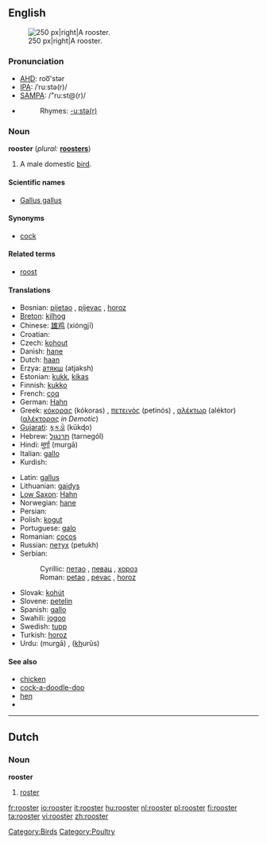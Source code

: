 ==English==
[[Image:Rooster04 adjusted.jpg|thumb|250 px|right|A rooster.]]

===Pronunciation===
*[[w:AHD|AHD]]: roo͞'stər
*[[w:IPA|IPA]]: /ˈruːstə(r)/
*[[w:SAMPA|SAMPA]]: /"ru:st@(r)/
*{{audio|en-us-rooster.ogg|Audio (US)}}
*:Rhymes: [[Rhymes:English:-uːstə(r)|-uːstə(r)]]

===Noun===
'''rooster'''  (''plural:'' '''[[roosters]]''')

# A male domestic [[bird]].

====Scientific names====
*[[Gallus gallus]]

====Synonyms====
*[[cock]]

====Related terms====
*[[roost]]

====Translations====
{{top}}
*Bosnian: [[pijetao]] {{m}}, [[pijevac]] {{m}}, [[horoz]] {{m}}
*[[Breton]]: [[kilhog]] {{m}}
*Chinese: [[雄鸡]] (xióngjī)
*Croatian: {{t|hr|pijetao|m}}
*Czech: [[kohout]] {{m}}
*Danish: [[hane]] {{c}}
*Dutch: [[haan]] {{m}}
*Erzya: [[атякш]] (atjaksh)
*Estonian: [[kukk]], [[kikas]]
*Finnish: [[kukko]]
*French: [[coq]] {{m}}
*German: [[Hahn]] {{m}}
*Greek: [[κόκορας]] (kókoras) {{m}}, [[πετεινός]] (petinós) {{m}}, [[αλέκτωρ]] (aléktor) ([[αλέκτορας]] ''in Demotic'') {{m}}
*[[Gujarati]]: [[કૂકડો]] (kūkɖo) {{m}}
*Hebrew: [[תרנגול]] (tarnegól) {{m}}
*Hindi: [[मुर्ग़ा]] (mur<u>g</u>ā) {{m}}
*Italian: [[gallo]] {{m}}
*Kurdish: {{KUchar|[[که‌ڵه‌شێر]]}}
{{mid}}
*Latin: [[gallus]] {{m}}
*Lithuanian: [[gaidys]] {{m}}
*[[Low Saxon]]: [[Hahn]] {{m}}
*Norwegian: [[hane]] {{m}}
*Persian: {{FAchar|[[خروس]]}}
*Polish: [[kogut]] {{m}}
*Portuguese: [[galo]] {{m}}
*Romanian: [[cocoş]] {{m}}
*Russian: [[петух]] (petukh) {{m}}
*Serbian:
*:Cyrillic: [[петао]] {{m}}, [[певац]] {{m}}, [[хороз]] {{m}}
*:Roman: [[petao]] {{m}}, [[pevac]] {{m}}, [[horoz]] {{m}}
*Slovak: [[kohút]] {{m}}
*Slovene: [[petelin]] {{m}}
*Spanish: [[gallo]] {{m}}
*Swahili: [[jogoo]]
*Swedish: [[tupp]] {{c}}
*Turkish: [[horoz]]
*Urdu: {{URchar|[[مرغا]]}} (mur<u>g</u>ā) {{m}}, {{URchar|[[خروس]]}} (<u>kh</u>urūs) {{m}}
{{bottom}}

====See also====
*[[chicken]]
*[[cock-a-doodle-doo]]
*[[hen]]
*{{pedialite}}

----

==Dutch==

===Noun===
'''rooster''' {{m}}

# [[roster]]

[[Category:Birds]]
[[Category:Poultry]]

[[fr:rooster]]
[[io:rooster]]
[[it:rooster]]
[[hu:rooster]]
[[nl:rooster]]
[[pl:rooster]]
[[fi:rooster]]
[[ta:rooster]]
[[vi:rooster]]
[[zh:rooster]]